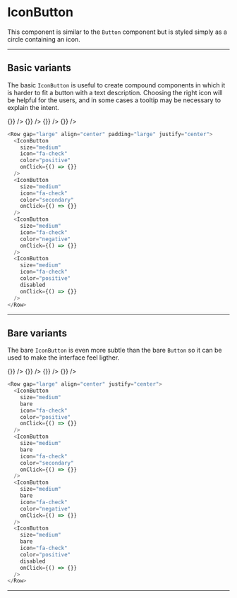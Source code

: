 
# IconButton

This component is similar to the `Button` component but is styled simply as a circle containing an icon.

---

## Basic variants

The basic `IconButton` is useful to create compound components in which it is harder to fit a button with a text description. Choosing the right icon will be helpful for the users, and in some cases a tooltip may be necessary to explain the intent.

<Row gap="large" align="center" padding="large" justify="center">
  <IconButton
    size="medium"
    icon="fa-check"
    color="positive"
    onClick={() => {}}
  />
  <IconButton
    size="medium"
    icon="fa-check"
    color="secondary"
    onClick={() => {}}
  />
  <IconButton
    size="medium"
    icon="fa-check"
    color="negative"
    onClick={() => {}}
  />
  <IconButton
    size="medium"
    icon="fa-check"
    color="positive"
    disabled
    onClick={() => {}}
  />
</Row>

```js
<Row gap="large" align="center" padding="large" justify="center">
  <IconButton
    size="medium"
    icon="fa-check"
    color="positive"
    onClick={() => {}}
  />
  <IconButton
    size="medium"
    icon="fa-check"
    color="secondary"
    onClick={() => {}}
  />
  <IconButton
    size="medium"
    icon="fa-check"
    color="negative"
    onClick={() => {}}
  />
  <IconButton
    size="medium"
    icon="fa-check"
    color="positive"
    disabled
    onClick={() => {}}
  />
</Row>
```

---

## Bare variants

The bare `IconButton` is even more subtle than the bare `Button` so it can be used to make the interface feel ligther.

<Row gap="large" align="center" justify="center">
  <IconButton
    size="medium"
    bare
    icon="fa-check"
    color="positive"
    onClick={() => {}}
  />
  <IconButton
    size="medium"
    bare
    icon="fa-check"
    color="secondary"
    onClick={() => {}}
  />
  <IconButton
    size="medium"
    bare
    icon="fa-check"
    color="negative"
    onClick={() => {}}
  />
  <IconButton
    size="medium"
    bare
    icon="fa-check"
    color="positive"
    disabled
    onClick={() => {}}
  />
</Row>

```js
<Row gap="large" align="center" justify="center">
  <IconButton
    size="medium"
    bare
    icon="fa-check"
    color="positive"
    onClick={() => {}}
  />
  <IconButton
    size="medium"
    bare
    icon="fa-check"
    color="secondary"
    onClick={() => {}}
  />
  <IconButton
    size="medium"
    bare
    icon="fa-check"
    color="negative"
    onClick={() => {}}
  />
  <IconButton
    size="medium"
    bare
    icon="fa-check"
    color="positive"
    disabled
    onClick={() => {}}
  />
</Row>
```

---
